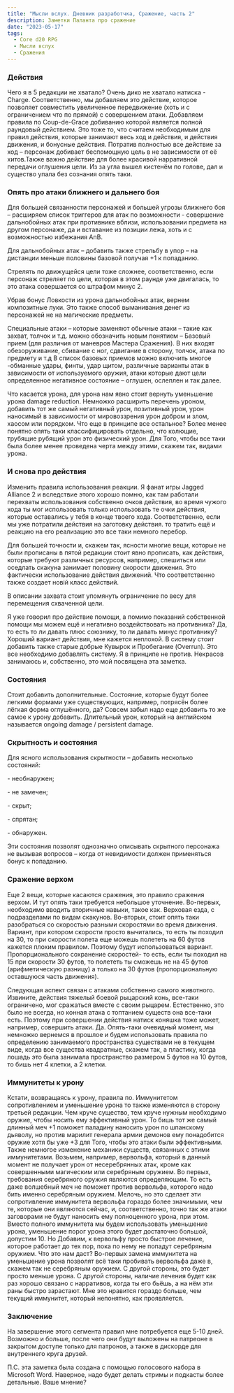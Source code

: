 ```yaml
---
title: "Мысли вслух. Дневник разработчка, Сражение, часть 2"
description: Заметки Паланта про сражение
date: "2023-05-17"
tags:
  - Core d20 RPG
  - Мысли вслух
  - Сражения
---
```


### Действия

Чего я в 5 редакции не хватало? Очень дико не хватало натиска - Charge. Соответственно, мы добавляем это действие, которое позволяет совместить увеличенное передвижение (хоть и с ограничением что по прямой) с совершением атаки. Добавляем правила по Coup-de-Grace добиванию которой является полной раундовый действием. Это тоже то, что считаем необходимым для правил действия, которые занимают весь ход и действия, и действия движения, и бонусные действия. Потратив полностью все действие за ход – персонаж добивает беспомощную цель в не зависимости от её хитов.Также важно действие для более красивой нарративной передачи оглушения цели. Из за угла вышел кистенём по голове, дал и существо упала без сознания опять таки.

### Опять про атаки ближнего и дальнего боя

Для большей связанности персонажей и большей угрозы ближнего боя – расширяем список триггеров для атак по возможности - совершение дальнобойных атак при противнике вблизи, использовании предмета на другом персонаже, да и вставание из позиции лежа, хоть и с возможностью избежания АпВ.

Для дальнобойных атак – добавить также стрельбу в упор – на дистанции меньше половины базовой получая +1 к попаданию.

Стрелять по движущейся цели тоже сложнее, соответственно, если персонаж стреляет по цели, которая в этом раунде уже двигалась, то это атака совершается со штрафом минус 2.

Убрав бонус Ловкости из урона дальнобойных атак, вернем композитные луки. Это также способ выманивания денег из персонажей не на магические предметы.

Специальные атаки – которые заменяют обычные атаки – такие как захват, толчок и т.д. можно обозначить новым понятием – Базовый прием (для различия от маневров Мастера Сражения). В них входят обезоруживание, сбивание с ног, сдвигание в сторону, толчок, атака по предмету и т.д В список базовых приемов можно включить многое -обманные удары, финты, удар щитом, различные варианты атак в зависимости от используемого оружия, атаки которые дают цели определенное негативное состояние – оглушен, ослеплен и так далее.

Что касается урона, для урона нам явно стоит вернуть уменьшение урона damage reduction. Немножко расширить перечень уроном, добавить тот же самый негативный урон, позитивный урон, урон наносимый в зависимости от мировоззрения урон добром и злом, хаосом или порядком. Что еще в принципе все остальное? Более менее понятно опять таки классифицировать отдельно, что колющие, трубящие рубящий урон это физический урон. Для Того, чтобы все таки была более менее проведена черта между этими, скажем так, видами урона.

### И снова про действия

Изменить правила использования реакции. Я фанат игры Jagged Alliance 2 и вследствие этого хорошо помню, как там работали перехваты использования собственно очков действия, во время чужого хода ты мог использовать только использовать те очки действия, которые оставались у тебя в конце твоего хода. Соответственно, если мы уже потратили действия на заготовку действия. то тратить ещё и реакцию на его реализацию это все таки немного перебор.

Для большей точности и, скажем так, ясности многие вещи, которые не были прописаны в пятой редакции стоит явно прописать, как действия, которые требуют различных ресурсов, например, спешиться или оседлать скакуна занимает половину скорости движения. Это фактически использование действия движений. Что соответственно также создает новій класс действий.

В описании захвата стоит упомянуть ограничение по весу для перемещения схваченной цели.

Я уже говорил про действие помощи, а помимо показаний собственной помощи мы можем ещё и негативно воздействовать на противника? Да, то есть то ли давать плюс союзнику, то ли давать минус противнику? Хороший вариант действия, мне кажется неплохой. В систему стоит добавить также старые добрые Кувырок и Пробегание (Overrun). Это все необходимо добавлять систему. Я в принципе не против. Некрасов занимаюсь и, собственно, это мой посвящена эта заметка.

### Состояния

Стоит добавить дополнительные. Состояние, которые будут более легкими формами уже существующих, например, потрясён более лёгкая форма оглушённого, да? Совсем забыл надо еще добавить то же самое к урону добавить. Длительный урон, который на английском называется ongoing damage / persistent damage.

### Скрытность и состояния

Для ясного использования скрытности – добавить несколько состояний:

\- необнаружен;

\- не замечен;

\- скрыт;

\- спрятан;

\- обнаружен.

Эти состояния позволят однозначно описывать скрытного персонажа не вызывая вопросов – когда от невидимости должен применяться бонус к попаданию.

### Сражение верхом

Еще 2 вещи, которые касаются сражения, это правило сражения верхом. И тут опять таки требуется небольшое уточнение. Во-первых, необходимо вводить вторичные навыки, такое как. Верховая езда, с подразделами по видам скакунов. Во-вторых, стоит опять таки разобраться со скоростью разными скоростями во время движения. Вариант, при котором скорости просто вычитались, то есть ты походил на 30, то при скорости полета еще можешь полететь на 60 футов кажется плохим правилом. Поэтому будут использоваться вариант. Пропорционального сохранение скоростей- то есть, если ты походил на 15 при скорости 30 футов, то полететь ты сможешь не на 45 футов (арифметическую разницу) а только на 30 футов (пропорциональную оставшуюся часть движения).

Следующая аспект связан с атаками собственно самого животного. Извините, действия тяжелый боевой рыцарский конь, все-таки ограничено, мог сражаться вместе с своим рыцарем. Естественно, это было не всегда, но конная атака с топтанием существ она все-таки есть. Поэтому при совершении действия натиск коняшка тоже может, например, совершить атаки. Да. Опять-таки очевидный момент, мы немножко вернемся в прошлое и будем использовать правила по определению занимаемого пространства существами не в текущем виде, когда все существа квадратные, скажем так, а пластику, когда лошадь это была занимала пространство размером 5 футов на 10 футов, то бишь нет 4 клетки, а 2 клетки.

### Иммунитеты к урону

Кстати, возвращаясь к урону, правила по. Иммунитетом сопротивлением и уменьшение урона то также изменяются в сторону третьей редакции. Чем круче существо, тем круче нужным необходимо оружие, чтобы носить ему эффективный урон. То бишь тот же самый длинный меч +1 поможет паладину наносить урон по шпанскому дьяволу, но против марилит генерала армии демонов ему понадобится оружие хотя бы уже +3 для Того, чтобы это атаки были эффективными. Также немногое изменение механики существ, связанных с этими иммунитетами. Возьмем, например, вервольфа, который в данный момент не получает урон от несеребрянных атак, кроме как совершенными магическим или серебряным оружием. Во первых, требования серебряного оружия являются определяющим. То есть даже волшебный меч не поможет против вервольфа, которого надо бить именно серебряным оружием. Мелочь, но это сделает эти сопротивление иммунитета вервольфа гораздо более значимыми, чем те, которые они являются сейчас, и, соответственно, точно так же атаки заговорами не будут наносить ему полноценного урона, при этом. Вместо полного иммунитета мы будем использовать уменьшение урона, уменьшение порог урона этого будет достаточно большой, допустим 10. Но Добавим, к вервольфу просто быстрое лечение, которое работает до тех пор, пока по нему не попадут серебряным оружием. Что это нам даст? Во-первых замена иммунитета на уменьшение урона позволят всё таки пробивать вервольфа даже в, скажем так не серебряным оружием. С другой стороны, это будет просто меньше урона. С другой стороны, наличие лечения будет как раз хорошо связано с нарративов, когда ты его бьёшь, а на нём эти раны быстро зарастают. Мне это нравится гораздо больше, чем текущий иммунитет, который непонятно, как проявляется.

### Заключение

На завершение этого сегмента правил мне потребуется еще 5-10 дней. Возможно и больше, после чего они будут выложены на патреоне в закрытом доступе только для патронов, а также в дискорде для внутреннего круга друзей.

П.С. эта заметка была создана с помощью голосового набора в Microsoft Word. Наверное, надо будет делать стримы и подкасты более детальные. Ваше мнение?
